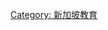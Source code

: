 {{Navbox
| name = 新加坡教育
| bodyclass = hlist
| title = [[新加坡教育|<span style="color:#ffffff;">新加坡教育</span>]]
| state    = {{{state|autocollapse}}}|
|imagestyle = padding: 0.5em;
|titlestyle = background:#ED2939; color:white;
|groupstyle = padding:0.35em 1.0em; line-height:1.1em; <!--reduces wide gap between wrapped groupname lines--> background:pink;
|liststyle  = padding:0.25em 0; line-height:1.4em; <!--otherwise lists can appear to form continuous whole-->

| group1 = 主流教育
| list1 =
* [[新加坡小学列表]]
* [[新加坡中学教育|中学教育]]（{{link-en|新加坡中學列表| List of secondary schools in Singapore|列表}}）
* [[大学预备课程教育中心]]（[[新加坡大学预备课程教育中心列表|列表]]）
* [[新加坡國際學校列表]]
* [[教育部语言中心]]

| group2 = {{longitem|技術和<BR/>職業院校}}
| list2 =
* [[工艺教育学院]]

| group3 = 艺术学院
| list3 =
* [[南洋艺术学院]]
* [[拉萨尔艺术学院]]

| group4 = 理工學院
| list4 =
* [[新加坡理工學院]]
* [[義安理工學院]]
* [[淡马锡理工学院]]
* [[南洋理工學院]]
* [[共和理工學院]]  

| group5 = {{longitem|[[新加坡大學列表|自治大学]]}}
| list5 =
* [[新加坡國立大學]]
* [[南洋理工大學]]
* [[新加坡管理大学]]
* [[新加坡科技設計大學]]  
* [[新加坡理工大学]]
* [[新跃社科大学]]

| group6 = 計劃
| list6 =
* {{link-en|Edusave|Edusave|Edusave}}
* {{link-en|Gifted Education Programme (Singapore)|Gifted Education Programme|Gifted Education Programme}}
* [[直通车课程]]
* [[特别辅助计划]]
* [[新加坡总统奖学金]]
* {{link-en|Provisional Admission Exercise|Provisional Admission Exercise|Provisional Admission Exercise}}
* {{link-en|重建改善现有学校计划(新加坡)|Programme for Rebuilding and IMproving Existing schools|Programme for Rebuilding and IMproving Existing schools}}
* {{link-en|Trim and Fit|Trim and Fit|Trim and Fit}}
* {{link-en|Direct School Admission|Direct School Admission|Direct School Admission}}

| group7 = 考試
| list7 =
* [[新加坡考试与评鉴局]]
* [[小學離校考試|小六會考]]
* [[新加坡-劍橋普通教育證書普通水準|新加坡-剑桥 GCE O 水准會考]]
* [[新加坡-剑桥普通教育证书高级水准|新加坡-剑桥 GCE A 水准會考]]
* [[国际文凭组织|IB国际考试]]

| group8 = 課程輔助
| list8 =
* [[課程輔助活動]]
* {{link-en|National Physical Fitness Award|National Physical Fitness Award|National Physical Fitness Award}}
* {{link-en|新加坡青年节|Singapore Youth Festival|新加坡青年节}}
* {{link-en|List of youth organisations in Singapore|List of youth organisations in Singapore| List of youth organisations}}
* {{link-en|Boys' Brigade in Singapore|Boys' Brigade in Singapore|Boys' Brigade}}
* {{link-en|National Cadet Corps(Singapore)|National Cadet Corps(Singapore)|National Cadet Corps}}
* {{link-en|National Civil Defence Cadet Corps(Singapore)|National Civil Defence Cadet Corps(Singapore)|National Civil Defence Cadet Corps}}
* {{link-en|National Police Cadet Corps|National Police Cadet Corps|National Police Cadet Corps}}
* {{link-en|新加坡外展训练中心|Outward Bound Singapore|新加坡外展训练中心}}
* [[新加坡红十字青少年]]
* [[新加坡童軍總會]]
* {{link-en|Girl Guides Singapore|Girl Guides Singapore|Girl Guides Singapore}}
* {{link-en|聖約翰救護機構(新加坡)|St. John Ambulance in Singapore|聖約翰救護機構(新加坡)}}
* {{link-en|Infocomm Clubs Programme|Infocomm Clubs Programme|Infocomm Club}}

| group9 = [[:en:List of libraries in Singapore|圖書館]]
| list9 =
* [[:en:National Library Board|国家图书馆管理局]]

| below =
* [[新加坡教育部]]

}}<noinclude>
{{collapsible option}}

[[Category: 新加坡教育模板| ]]
[[Category: 新加坡教育]]
</noinclude>